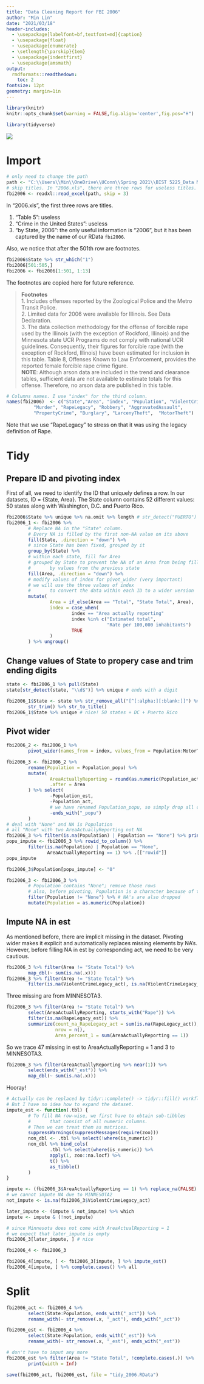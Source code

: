 ---
title: "Data Cleaning Report for FBI 2006"
author: "Min Lin"
date: "2021/03/18"
header-includes:
  - \usepackage[labelfont=bf,textfont=md]{caption}  
  - \usepackage{float}
  - \usepackage{enumerate}
  - \setlength{\parskip}{1em}
  - \usepackage{indentfirst} 
  - \usepackage{amsmath}
output:
  rmdformats::readthedown:
    toc: 2
fontsize: 12pt
geometry: margin=1in
---

```{r setup, include=FALSE}
library(knitr)
knitr::opts_chunk$set(warning = FALSE,fig.align='center',fig.pos="H")
```

```{r, message=FALSE}
library(tidyverse)
```
![](data-science-explore.png) 

# Import

```{r}
# only need to change the path
path <- "C:\\Users\\Min\\OneDrive\\UConn\\Spring 2021\\BIST 5225_Data Management and Programming in R and SAS\\Group Assignment\\Crime_by_State\\2006.xls"
# skip titles. In "2006.xls", there are three rows for useless titles. 
fbi2006 <- readxl::read_excel(path, skip = 3) 
```

In "2006.xls", the first three rows are titles. 

1. "Table 5": useless
2. "Crime in the United States": useless
3. "by State, 2006": the only useful information is "2006", but it has been captured by the name of our RData `fbi2006`.

Also, we notice that after the 501th row are footnotes. 

```{r}
fbi2006$State %>% str_which("1")
fbi2006[501:505,]
fbi2006 <- fbi2006[1:501, 1:13]
```

The footnotes are copied here for future reference. 

> __Footnotes__  
1. Includes offenses reported by the Zoological Police and the Metro Transit Police.  
2. Limited data for 2006 were available for Illinois.  See Data Declaration.  
3. The data collection methodology for the offense of forcible rape used by the Illinois (with the exception of Rockford, Illinois) and the Minnesota state UCR Programs do not comply with national UCR guidelines.  Consequently, their figures for forcible rape (with the exception of Rockford, Illinois) have been estimated for inclusion in this table.  Table 8, Offenses Known to Law Enforcement, provides the reported female forcible rape crime figure.   
__NOTE__:  Although arson data are included in the trend and clearance tables, sufficient data are not available to estimate totals for this offense.  Therefore, no arson data are published in this table.				

		
```{r}
# Columns names. I use "index" for the third column. 
names(fbi2006)  <- c("State","Area", "index", "Population", "ViolentCrimeLegacy", 
          "Murder", "RapeLegacy", "Robbery", "AggravatedAssault", 
          "PropertyCrime", "Burglary", "LarcenyTheft",	"MotorTheft")
```

Note that we use "RapeLegacy" to stress on that it was using the legacy definition of Rape.

# Tidy 
## Prepare ID and pivoting index
First of all, we need to identify the ID that uniquely defines a row. In our datasets, ID = {State, Area}. The State column contains 52 different values: 50 states along with Washington, D.C. and Puerto Rico. 
```{r}
fbi2006$State %>% unique %>% na.omit %>% length # str_detect("PUERTO") %>% any
fbi2006_1 <- fbi2006 %>% 
        # Replace NA in the "State" column. 
        # Every NA is filled by the first non-NA value on its above
        fill(State, .direction = "down") %>% 
        # since State has been fixed, grouped by it
        group_by(State) %>% 
        # within each state, fill for Area
        # grouped by State to prevent the NA of an Area from being filled 
        #       by values from the previous state
        fill(Area, .direction = "down") %>% 
        # modify values of index for pivot_wider (very important)
        # we will use the three values of index 
        #       to convert the data within each ID to a wider version
        mutate(
                Area = if_else(Area == "Total", "State Total", Area),
                index = case_when(
                        index == "Area actually reporting"             ~ "act",
                        index %in% c("Estimated total", 
                                     "Rate per 100,000 inhabitants")   ~ "est",
                        TRUE                                           ~ "popu" # NA -> "popu"
                )
        ) %>% ungroup()

```

## Change values of State to propery case and trim ending digits
```{r}
state <- fbi2006_1 %>% pull(State)
state[str_detect(state, "\\d$")] %>% unique # ends with a digit
```

```{r}
fbi2006_1$State <- state %>% str_remove_all("[^[:alpha:][:blank:]]") %>% 
        str_trim() %>% str_to_title()
fbi2006_1$State %>% unique # nice! 50 states + DC + Puerto Rico
```
## Pivot wider
```{r}
fbi2006_2 <- fbi2006_1 %>% 
        pivot_wider(names_from = index, values_from = Population:MotorTheft) 
```

```{r}
fbi2006_3 <- fbi2006_2 %>%
        rename(Population = Population_popu) %>%
        mutate(
                AreaActuallyReporting = round(as.numeric(Population_act), 3), # three digits
                .after = Area
        ) %>% select(
                -Population_est, 
                -Population_act,
                # we have renamed Population_popu, so simply drop all columns ending with "_popu"
                -ends_with("_popu")  
        )
# deal with "None" and NA is Population
# all "None" with two AreaActuallyReporting not NA 
fbi2006_3 %>% filter(is.na(Population) | Population == "None") %>% print(width = Inf)
popu_impute <- fbi2006_3 %>% rowid_to_column() %>% 
        filter(is.na(Population) | Population == "None", 
               AreaActuallyReporting == 1) %>% .[["rowid"]] 
popu_impute

fbi2006_3$Population[popu_impute] <- "0"

fbi2006_3 <- fbi2006_3 %>% 
        # Population contains "None"; remove those rows 
        # also, before pivoting, Population is a character because of the appearance of "None"
        filter(Population != "None") %>% # NA's are also dropped
        mutate(Population = as.numeric(Population)) 
```
## Impute NA in est
As mentioned before, there are implicit missing in the dataset. Pivoting wider makes it explicit and automatically replaces missing elements by NA's. However, before filling NA in est by corresponding act, we need to be very cautious. 
```{r}
fbi2006_3 %>% filter(Area != "State Total") %>% 
        map_dbl(~ sum(is.na(.x))) 
fbi2006_3 %>% filter(Area != "State Total") %>% 
        filter(is.na(ViolentCrimeLegacy_act), is.na(ViolentCrimeLegacy_est)) 
```
Three missing are from MINNESOTA3.

```{r}
fbi2006_3 %>% filter(Area != "State Total") %>% 
        select(AreaActuallyReporting, starts_with("Rape")) %>% 
        filter(is.na(RapeLegacy_est)) %>% 
        summarize(count_na_RapeLegacy_act = sum(is.na(RapeLegacy_act)), 
                  nrow = n(), 
                  Area_percent_1 = sum(AreaActuallyReporting == 1))
```
So we trace 47 missing in est to AreaActuallyReporting = 1 and 3 to MINNESOTA3. 

```{r}
fbi2006_3 %>% filter(AreaActuallyReporting %>% near(1)) %>% 
        select(ends_with("_est")) %>% 
        map_dbl(~ sum(is.na(.x)))
```
Hooray! 
```{r}
# Actually can be replaced by tidyr::complete() -> tidyr::fill() workflow before pivoting.
# But I have no idea how to expand the dataset. 
impute_est <- function(.tbl) {
        # To fill NA row-wise, we first have to obtain sub-tibbles
        #       that consist of all numeric columns. 
        # Then we can treat them as matrices. 
        suppressWarnings(suppressMessages(require(zoo)))
        non_dbl <- .tbl %>% select(!where(is_numeric))
        non_dbl %>% bind_cols(
                .tbl %>% select(where(is_numeric)) %>% 
                apply(1, zoo::na.locf) %>% 
                t() %>% 
                as_tibble()
        )
}

impute <- (fbi2006_3$AreaActuallyReporting == 1) %>% replace_na(FALSE)
# we cannot impute NA due to MINNESOTA2
not_impute <- is.na(fbi2006_3$ViolentCrimeLegacy_act)

later_impute <- (impute & not_impute) %>% which 
impute <- impute & (!not_impute)

# since Minnesota does not come with AreaActualReporting = 1
# we expect that later_impute is empty
fbi2006_3[later_impute, ] # nice

fbi2006_4 <- fbi2006_3

fbi2006_4[impute, ] <- fbi2006_3[impute, ] %>% impute_est()
fbi2006_4[impute, ] %>% complete.cases() %>% all
```

# Split 

```{r}
fbi2006_act <- fbi2006_4 %>% 
        select(State:Population, ends_with("_act")) %>% 
        rename_with(~ str_remove(.x, "_act"), ends_with("_act"))

fbi2006_est <- fbi2006_4 %>% 
        select(State:Population, ends_with("_est")) %>% 
        rename_with(~ str_remove(.x, "_est"), ends_with("_est"))

# don't have to imput any more
fbi2006_est %>% filter(Area != "State Total", !complete.cases(.)) %>% 
        print(width = Inf)

save(fbi2006_act, fbi2006_est, file = "tidy_2006.RData")
```






